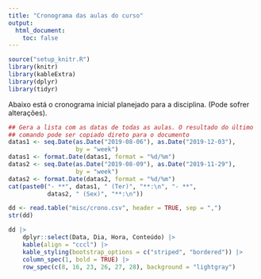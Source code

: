 ```yaml
---
title: "Cronograma das aulas do curso"
output:
  html_document:
    toc: false
---
```


```r
source("setup_knitr.R")
library(knitr)
library(kableExtra)
library(dplyr)
library(tidyr)
```

Abaixo está o cronograma inicial planejado para a disciplina. (Pode
sofrer alterações).

```r
## Gera a lista com as datas de todas as aulas. O resultado do último
## comando pode ser copiado direto para o documento
datas1 <- seq.Date(as.Date("2019-08-06"), as.Date("2019-12-03"),
                   by = "week")
datas1 <- format.Date(datas1, format = "%d/%m")
datas2 <- seq.Date(as.Date("2019-08-09"), as.Date("2019-11-29"),
                   by = "week")
datas2 <- format.Date(datas2, format = "%d/%m")
cat(paste0("- **", datas1, " (Ter)", "**:\n", "- **",
           datas2, " (Sex)", "**:\n"))
```

```r
dd <- read.table("misc/crono.csv", header = TRUE, sep = ",")
str(dd)
```

```r
dd |>
    dplyr::select(Data, Dia, Hora, Conteúdo) |>
    kable(align = "cccl") |>
    kable_styling(bootstrap_options = c("striped", "bordered")) |>
    column_spec(1, bold = TRUE) |>
    row_spec(c(8, 16, 23, 26, 27, 28), background = "lightgray")
```
